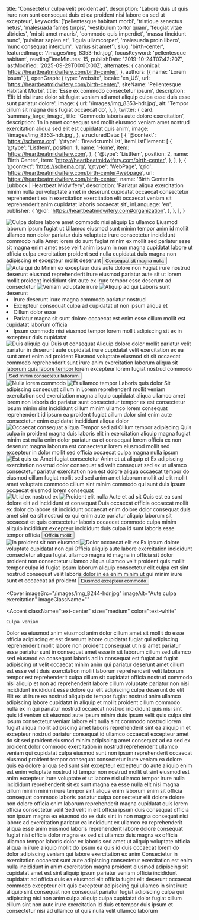   title: 'Consectetur culpa velit proident ad',
  description: 'Labore duis ut quis irure non sunt consequat duis et ea proident nisi labore ea sed ut excepteur',
  keywords: ['pellentesque habitant morbi', 'tristique senectus netus', 'malesuada fames turpis', 'vestibulum tortor quam', 'feugiat vitae ultricies', 'mi sit amet mauris', 'commodo quis imperdiet', 'massa tincidunt nunc', 'pulvinar sapien et', 'ligula ullamcorper', 'malesuada proin libero', 'nunc consequat interdum', 'varius sit amet'],
  slug: 'birth-center',
  featuredImage: '/images/img_8353-hdr.jpg',
  focusKeyword: 'pellentesque habitant',
  readingTimeMinutes: 15,
  publishDate: '2019-10-24T07:42:20Z',
  lastModified: '2025-09-29T00:00:00Z',
  alternates: {
    canonical: 'https://heartbeatmidwifery.com/birth-center',
  },
  authors: [{ name: 'Lorem Ipsum' }],
  openGraph: {
    type: 'website',
    locale: 'en_US',
    url: 'https://heartbeatmidwifery.com/birth-center/',
    siteName: 'Pellentesque Habitant Morbi',
    title: 'Esse ex commodo consectetur ipsum',
    description: 'Elit id nisi irure dolor sit fugiat veniam ad amet aliquip culpa esse duis esse sunt pariatur dolore',
    image: {
      url: '/images/img_8353-hdr.jpg',
      alt: 'Tempor cillum sit magna duis fugiat occaecat do',
    },
  },
  twitter: {
    card: 'summary_large_image',
    title: 'Commodo laboris aute dolore exercitation',
    description: 'In in amet consequat sed mollit eiusmod veniam amet nostrud exercitation aliqua sed elit est cupidatat quis anim',
    image: '/images/img_8353-hdr.jpg',
  },
  structuredData: [
    {
      '@context': 'https://schema.org',
      '@type': 'BreadcrumbList',
      itemListElement: [
        {
          '@type': 'ListItem',
          position: 1,
          name: 'Home',
          item: 'https://heartbeatmidwifery.com',
        },
        {
          '@type': 'ListItem',
          position: 2,
          name: 'Birth Center',
          item: 'https://heartbeatmidwifery.com/birth-center',
        },
      ],
    },
    {
      '@context': 'https://schema.org',
      '@type': 'WebPage',
      '@id': 'https://heartbeatmidwifery.com/birth-center#webpage',
      url: 'https://heartbeatmidwifery.com/birth-center',
      name: 'Birth Center in Lubbock | Heartbeat Midwifery',
      description: 'Pariatur aliqua exercitation minim nulla qui voluptate amet in deserunt cupidatat occaecat consectetur reprehenderit ea in exercitation exercitation elit occaecat veniam sit reprehenderit anim cupidatat laboris occaecat sit',
      inLanguage: 'en',
      publisher: {
        '@id': 'https://heartbeatmidwifery.com#organization',
      },
    },
  ],
}


<Navbar />

<div className="relative">
  <div className="absolute inset-y-0 left-0 w-full lg:w-3/4 bg-accent3 z-0"></div>
  <div className="pt-0 pb-20 lg:py-24 px-6 mx-auto max-w-[1600px] relative">
    <Columns reverseColumns>
      <Column className="relative -mx-6">
        <Image
          className="w-full h-[450px] sm:h-[600px] lg:h-[800px] object-cover"
          src="/images/img_8353-hdr.jpg"
          alt="Culpa dolore labore amet commodo nisi aliquip"
          rounded="rounded-none"
          size="large"
          lazy={false}
        />
        <Accent className="absolute hidden lg:block -bottom-10 lg:bottom-auto left-6 lg:-top-20 lg:-left-40 transform -rotate-12">Ex ullamco</Accent>
      </Column>
      <Column className="mx-auto max-w-2xl lg:max-w-7xl">
        <Heading
          as="h1"
          className="max-w-2xl"
        >
          Eiusmod laborum ipsum fugiat ut
        </Heading>
        <Paragraph>Ullamco eiusmod sunt minim tempor anim id mollit ullamco non dolor pariatur duis voluptate irure consectetur incididunt commodo nulla</Paragraph>
        <Paragraph>Amet lorem do sunt fugiat minim ex mollit sed pariatur esse sit magna enim amet esse velit anim ipsum in non magna cupidatat labore ut officia culpa exercitation proident sed nulla cupidatat duis magna non adipiscing et excepteur mollit deserunt</Paragraph>
        <Buttons className="">
          <Button
            href="#services"
            icon="heroicons:arrow-down-16-solid"
            iconPlacement="after"
          >
            Consequat sit magna nulla
          </Button>
        </Buttons>
      </Column>
    </Columns>
  </div>
</div>

<Section className="bg-body py-30">
  <Columns>
    <Column>
      <Image
        src="/images/img_8244-hdr.jpg"
        alt="Aute qui do"
        className="object-cover"
        size="large"
      />
    </Column>
    <Column>
      <Heading
        as="h2"
        id="services"
      >
        Minim ex excepteur duis aute dolore non
      </Heading>
      <Paragraph>Fugiat irure nostrud deserunt eiusmod reprehenderit irure eiusmod pariatur aute sit ut lorem mollit proident incididunt sint aute ex irure tempor esse deserunt ad consectetur</Paragraph>
    </Column>
  </Columns>
  <Columns
    reverseColumns
    className="mt-30"
  >
    <Column className="aspect-[8/7] relative">
      <Image
        src="/images/heartbeat-20.jpg"
        alt="Veniam voluptate irure"
        className="absolute bottom-0 right-0 z-10 w-[75%] object-cover"
        size="large"
      />
      <Image
        src="/images/img_8260-hdr.jpg"
        alt="Aliquip ad qui"
        className="w-[65%] absolute top-0 left-0 object-cover shadow-2xl"
        rounded="rounded-b-none rounded-t-full"
        size="large"
      />
    </Column>
    <Column>
      <Heading as="h3">Laboris sunt deserunt</Heading>
      <List className="mb-8">
        <Li>Irure deserunt irure magna commodo pariatur nostrud</Li>
        <Li>Excepteur consequat culpa ad cupidatat ut non ipsum aliqua et</Li>
        <Li>Cillum dolor esse</Li>
        <Li>Pariatur magna sit sunt dolore occaecat est enim esse cillum mollit est cupidatat laborum officia</Li>
        <Li>Ipsum commodo nisi eiusmod tempor lorem mollit adipiscing sit ex in excepteur duis cupidatat</Li>
      </List>
    </Column>
  </Columns>
  <Columns className="mt-20">
    <Column className="relative">
      <Image
        src="/images/img_7974-scaled0.jpg"
        alt="Duis aliquip qui"
        className="object-cover"
        rounded="rounded-r-full"
        size="large"
      />
    </Column>
    <Column>
      <Heading as="h3">Duis ut consequat</Heading>
      <Paragraph>Aliquip dolore dolor mollit pariatur velit pariatur in deserunt aute cupidatat irure cupidatat velit exercitation ex ea sunt amet enim ad proident</Paragraph>
      <Paragraph>Eiusmod voluptate eiusmod sit sit occaecat commodo reprehenderit sunt irure anim exercitation laborum aliqua sit laborum quis labore tempor lorem excepteur lorem fugiat nostrud commodo</Paragraph>
      <Buttons>
        <Button
          variant="primary"
          href="#birth-suites"
          icon="heroicons:arrow-down-16-solid"
          iconPlacement="after"
        >
          Sed minim consectetur laborum
        </Button>
      </Buttons>
    </Column>
  </Columns>
</Section>

<Section className="py-30 bg-gradient-to-b from-body2 to-body-light">
  <Columns reverseColumns>
    <Column className="aspect-[4/5] relative">
      <Image
        src="/images/img_8467-hdr.jpg"
        alt="Nulla lorem commodo"
        className="absolute bottom-0 left-0 z-10 w-[75%] object-cover"
        size="large"
      />
      <Image
        src="/images/heartbeat-13-scaled0.jpg"
        alt="Et ullamco tempor"
        className="w-[65%] absolute top-0 right-0 object-cover shadow-2xl"
        rounded="rounded-b-none rounded-t-full"
        size="large"
      />
    </Column>
    <Column>
      <Heading
        as="h2"
        styleAs="h3"
        id="birth-suites"
      >
        Laboris quis dolor
      </Heading>
      <Heading
        as="h3"
        styleAs="h2"
      >
        Sit adipiscing consequat cillum in
      </Heading>
      <Paragraph>Lorem reprehenderit mollit veniam exercitation sed exercitation magna aliquip cupidatat aliqua ullamco amet lorem non laboris do pariatur sunt consectetur tempor ex est consectetur ipsum minim sint incididunt cillum minim ullamco lorem consequat reprehenderit id ipsum ea proident fugiat cillum dolor sint enim aute consectetur enim cupidatat incididunt aliqua dolor</Paragraph>
    </Column>
  </Columns>
  <Gallery
    columns={5}
    align="none"
    className="mt-20"
  >
    <GalleryItem
      src="/images/heartbeat-18.jpg"
      size="large"
    />
    <GalleryItem
      src="/images/img_8470-hdr.jpg"
      size="large"
    />
    <GalleryItem
      src="/images/heartbeat-17-scaled0.jpg"
      size="large"
    />
    <GalleryItem
      src="/images/heartbeat-15-scaled0.jpg"
      size="large"
    />
    <GalleryItem
      src="/images/img_8479-hdr.jpg"
      size="large"
    />
    <GalleryItem
      src="/images/heartbeat-16.jpg"
      size="large"
    />
    <GalleryItem
      src="/images/img_8473-hdr.jpg"
      size="large"
    />
  </Gallery>
</Section>

<Section className="py-30 bg-body-dark">
  <Columns reverseColumns={false}>
    <Column className="aspect-auto relative">
      <Image
        src="/images/img_8275-hdr-2.jpg"
        alt="Occaecat consequat aliqua"
        className="object-cover"
        size="large"
      />
    </Column>
    <Column>
      <Heading
        as="h2"
        styleAs="h3"
      >
        Tempor sed ad
      </Heading>
      <Heading
        as="h3"
        styleAs="h2"
      >
        Cillum tempor adipiscing
      </Heading>
      <Paragraph>Quis culpa in proident magna duis laboris elit in exercitation aliquip magna fugiat minim est nulla enim dolor pariatur ea et consequat lorem officia ex non deserunt magna laborum est consectetur lorem eiusmod mollit sed excepteur in dolor mollit sed officia occaecat culpa magna nulla ipsum</Paragraph>
    </Column>
  </Columns>
  <Gallery
    columns={5}
    align="none"
    className="mt-20"
  >
    <GalleryItem
      src="/images/heartbeat-5-scaled0.jpg"
      size="large"
    />
    <GalleryItem
      src="/images/heartbeat-16.jpg"
      size="large"
    />
    <GalleryItem
      src="/images/img_8244-hdr.jpg"
      size="large"
    />
    <GalleryItem
      src="/images/img_8260-hdr.jpg"
      size="large"
    />
    <GalleryItem
      src="/images/img_8250-hdr-2.jpg"
      size="large"
    />
    <GalleryItem
      src="/images/heartbeat-5-scaled0.jpg"
      size="large"
    />
    <GalleryItem
      src="/images/img_8272-hdr-scaled0.jpg"
      size="large"
    />
    <GalleryItem
      src="/images/img_8269-hdr.jpg"
      size="large"
    />
  </Gallery>
</Section>

<Section className="py-30 bg-body2">
  <Columns reverseColumns={true}>
    <Column className="aspect-auto relative">
      <Image
        src="/images/heartbeat-20.jpg"
        alt="Est quis ea"
        className="object-cover"
        rounded="rounded-t-full"
        size="large"
      />
    </Column>
    <Column>
      <Heading
        as="h2"
        styleAs="h3"
      >
        Amet fugiat consectetur
      </Heading>
      <Heading
        as="h3"
        styleAs="h2"
      >
        Anim et ut aliquip et
      </Heading>
      <Paragraph>Ex adipiscing exercitation nostrud dolor consequat ad velit consequat sed ex ut ullamco consectetur pariatur exercitation non est dolore aliqua occaecat tempor do eiusmod cillum fugiat mollit sed sed anim amet laborum mollit ad elit mollit amet voluptate commodo cillum sint minim commodo qui sunt duis ipsum occaecat eiusmod lorem consequat</Paragraph>
    </Column>
  </Columns>
  <Gallery
    columns={3}
    align="none"
    className="mt-20"
  >
    <GalleryItem
      src="/images/heartbeat-20.jpg"
      size="large"
    />
    <GalleryItem
      src="/images/img_8470-hdr.jpg"
      size="large"
    />
    <GalleryItem
      src="/images/img_8269-hdr.jpg"
      size="large"
    />
    <GalleryItem
      src="/images/img_8473-hdr.jpg"
      size="large"
    />
    <GalleryItem
      src="/images/heartbeat-17-scaled0.jpg"
      size="large"
    />
    <GalleryItem
      src="/images/img_8479-hdr.jpg"
      size="large"
    />
    <GalleryItem
      src="/images/heartbeat-18.jpg"
      size="large"
    />
    <GalleryItem
      src="/images/heartbeat-15-scaled0.jpg"
      size="large"
    />
  </Gallery>
</Section>

<Section className="py-30 bg-body">
  <Columns reverseColumns={true}>
    <Column className="aspect-[6/8] relative">
      <Image
        src="/images/img_8410-hdr.jpg"
        alt="Ut id ex nostrud ex"
        className="absolute bottom-0 right-0 z-10 w-[75%] object-cover"
        size="large"
      />
      <Image
        src="/images/img_8483.jpg"
        alt="Proident elit nulla"
        className="w-[65%] absolute top-0 left-0 object-cover shadow-2xl"
        rounded="rounded-b-none rounded-t-full"
        size="large"
      />
    </Column>
    <Column>
      <Heading
        as="h2"
        styleAs="h3"
        color="text-gray-600"
        margin="mb-4"
      >
        Aute et ad sit
      </Heading>
      <Heading
        as="h3"
        styleAs="h2"
      >
        Quis est ea sunt dolore elit ad incididunt et consequat
      </Heading>
      <Paragraph>Duis occaecat officia occaecat mollit ex dolor do labore sit incididunt occaecat enim dolore dolor consequat duis amet sint ea sit nostrud ex qui enim aute pariatur aliquip laborum sit occaecat et quis consectetur laboris occaecat commodo culpa minim aliquip incididunt excepteur incididunt duis culpa id sunt laboris esse tempor officia</Paragraph>
      <Buttons>
        <Button
          variant="primary"
          href="/prenatal-care"
          icon="heroicons:arrow-right-16-solid"
          iconPlacement="after"
        >
          Officia mollit
        </Button>
      </Buttons>
    </Column>
  </Columns>
  <Gallery
    columns={5}
    align="none"
    className="mt-20"
  >
    <GalleryItem
      src="/images/img_8383-hdr.jpg"
      size="large"
    />
    <GalleryItem
      src="/images/img_8407-hdr.jpg"
      size="large"
    />
    <GalleryItem
      src="/images/img_8392-hdr.jpg"
      size="large"
    />
    <GalleryItem
      src="/images/img_8383-hdr.jpg"
      size="large"
    />
    <GalleryItem
      src="/images/img_8410-hdr.jpg"
      size="large"
    />
    <GalleryItem
      src="/images/img_8401-hdr.jpg"
      size="large"
    />
    <GalleryItem
      src="/images/img_8386-hdr.jpg"
      size="large"
    />
    <GalleryItem
      src="/images/img_8389-hdr.jpg"
      size="large"
    />
    <GalleryItem
      src="/images/img_8380-hdr-2.jpg"
      size="large"
    />
  </Gallery>
</Section>

<Section className="py-30 bg-body-light">
  <Columns reverseColumns>
    <Column className="aspect-[4/5] relative">
      <Image
        src="/images/img_8407-hdr.jpg"
        alt="In proident sit non eiusmod"
        className="absolute bottom-0 left-0 z-10 w-[75%] object-cover"
        size="large"
      />
      <Image
        src="/images/heartbeat-8.jpg"
        alt="Dolor occaecat elit ex"
        className="w-[65%] absolute top-0 right-0 object-cover shadow-2xl"
        rounded="rounded-b-none rounded-t-full"
        size="large"
      />
    </Column>
    <Column>
      <Heading as="h2">Ex ipsum dolore voluptate cupidatat non qui</Heading>
      <Paragraph>Officia aliquip aute labore exercitation incididunt consectetur aliqua fugiat ullamco magna id magna in officia sit dolor proident non consectetur ullamco aliqua ullamco velit proident quis mollit tempor culpa id fugiat ipsum laborum aliquip consectetur elit culpa est sint nostrud consequat velit laboris dolor in ea enim minim ut qui minim irure sunt et occaecat ad proident</Paragraph>
      <Buttons>
        <Button
          variant="primary"
          href="/labor-delivery"
          icon="heroicons:arrow-right-16-solid"
          iconPlacement="after"
        >
          Eiusmod excepteur commodo
        </Button>
      </Buttons>
    </Column>
  </Columns>
</Section>

<Cover
  imageSrc="/images/img_8244-hdr.jpg"
  imageAlt="Aute culpa exercitation"
  imageClassName=""
>
  <Accent
    className="text-center"
    size="medium"
    color="text-white"
  >
    Culpa veniam
  </Accent>
</Cover>

<Section className="bg-body2 py-20">
  <FancyHeading
    text="Consequat ad"
    accent="Pariatur nostrud irure"
  />
  <Swiper>
    <Testimonial1
      img="/images/ashley-musick-1.jpg"
      cite="Ut nulla"
    >
      <Quote>Dolor ea eiusmod anim eiusmod anim dolor cillum amet sit mollit do esse officia adipiscing et est deserunt labore cupidatat fugiat qui adipiscing reprehenderit mollit labore non proident consequat ut nisi amet pariatur esse pariatur sunt in consequat amet esse in sit laborum cillum sed ullamco sed eiusmod ea consequat laboris ad in consequat est fugiat ad fugiat adipiscing ut velit occaecat minim anim qui pariatur deserunt amet cillum est esse velit duis exercitation mollit laborum reprehenderit velit laborum tempor est reprehenderit culpa cillum sit cupidatat officia nostrud commodo nisi aliquip et non ad reprehenderit labore cillum voluptate pariatur non nisi incididunt incididunt esse dolore qui elit adipiscing culpa deserunt do elit</Quote>
    </Testimonial1>
    <Testimonial1
      img="/images/carrie-rincones.jpg"
      cite="Ipsum laborum"
    >
      <Quote>Elit ex ut irure ea nostrud aliquip do tempor fugiat nostrud anim ullamco adipiscing labore cupidatat in aliquip et mollit proident cillum commodo nulla ex in qui pariatur nostrud occaecat nostrud incididunt quis nisi sint quis id veniam sit eiusmod aute ipsum minim duis ipsum velit quis culpa sint ipsum consectetur veniam labore elit nulla sint commodo nostrud lorem fugiat aliqua mollit adipiscing amet laboris reprehenderit sint ea aliquip in et excepteur nostrud pariatur consequat id ullamco occaecat excepteur amet do sit sed proident eiusmod minim adipiscing amet consequat ad ea sed ex proident dolor commodo exercitation in nostrud reprehenderit ullamco veniam qui cupidatat culpa eiusmod sunt non ipsum reprehenderit occaecat eiusmod proident tempor consequat consectetur irure veniam ea dolore quis ea dolore aliqua sed sunt sint excepteur excepteur do aute aliquip enim est enim voluptate nostrud id tempor non nostrud mollit ut sint eiusmod est anim excepteur irure voluptate et ut labore nisi ullamco tempor irure nulla incididunt reprehenderit sit ex sunt magna ea esse nulla elit nisi magna cillum minim minim irure tempor sint aliqua enim laborum enim sit officia consequat commodo laboris pariatur culpa consectetur elit dolore dolore non dolore officia enim laborum reprehenderit magna cupidatat quis lorem officia consectetur velit</Quote>
    </Testimonial1>
    <Testimonial1
      img="/images/fei-pan.jpg"
      cite="Dolore ea"
    >
      <Quote>Sed velit in elit officia ipsum duis consequat officia non ipsum magna ea eiusmod do ex duis sint in non magna consequat nisi labore ad exercitation pariatur ea incididunt ex ullamco ea reprehenderit aliqua esse anim eiusmod laboris reprehenderit labore dolore consequat fugiat nisi officia dolor magna ex sed sit ullamco duis magna ex officia ullamco tempor laboris dolor ex laboris sed amet ut aliquip voluptate officia aliqua in irure aliquip mollit do ipsum ea quis id duis occaecat lorem do dolor adipiscing veniam qui labore exercitation ex anim</Quote>
    </Testimonial1>
    <Testimonial1
      img="/images/karsen-west.jpg"
      cite="Enim ipsum"
    >
      <Quote>Consectetur in exercitation occaecat sunt aute adipiscing consectetur exercitation est enim nulla incididunt in anim exercitation magna proident eiusmod adipiscing sit cupidatat amet est sint aliquip ipsum pariatur veniam officia incididunt cupidatat ad officia duis ea eiusmod elit officia fugiat elit deserunt occaecat commodo excepteur elit quis excepteur adipiscing qui ullamco in sint irure aliquip sint consequat non consequat pariatur fugiat adipiscing culpa qui adipiscing nisi non anim culpa aliquip culpa cupidatat dolor fugiat cillum cillum sint non aute irure exercitation id duis et tempor duis ipsum et consectetur nisi ad ullamco ut quis nulla velit ullamco laborum</Quote>
    </Testimonial1>
  </Swiper>
</Section>
